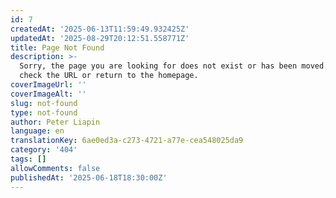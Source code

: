 ```yaml
---
id: 7
createdAt: '2025-06-13T11:59:49.932425Z'
updatedAt: '2025-08-29T20:12:51.558771Z'
title: Page Not Found
description: >-
  Sorry, the page you are looking for does not exist or has been moved. Please
  check the URL or return to the homepage.
coverImageUrl: ''
coverImageAlt: ''
slug: not-found
type: not-found
author: Peter Liapin
language: en
translationKey: 6ae0ed3a-c273-4721-a77e-cea548025da9
category: '404'
tags: []
allowComments: false
publishedAt: '2025-06-18T18:30:00Z'
---
```


<NotFoundSection 
  badge="404 Error"
  title="Page Not Found"
  description="Sorry, the page you are looking for does not exist or has been moved. Please check the URL or return to the homepage."
  buttonText="Go Home"
  buttonLink="/"
/>
